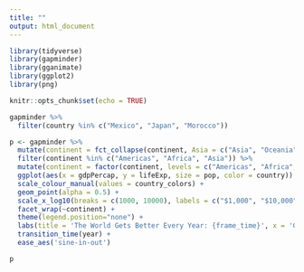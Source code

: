 ```yaml
---
title: ""
output: html_document
---
```


```r
library(tidyverse)
library(gapminder)
library(gganimate)
library(ggplot2)
library(png)

knitr::opts_chunk$set(echo = TRUE)
```

```r
gapminder %>%
  filter(country %in% c("Mexico", "Japan", "Morocco"))
```

```r
p <- gapminder %>%
  mutate(continent = fct_collapse(continent, Asia = c("Asia", "Oceania"))) %>%
  filter(continent %in% c("Americas", "Africa", "Asia")) %>% 
  mutate(continent = factor(continent, levels = c("Americas", "Africa", "Asia"))) %>%
  ggplot(aes(x = gdpPercap, y = lifeExp, size = pop, color = country)) + 
  scale_colour_manual(values = country_colors) +
  geom_point(alpha = 0.5) +
  scale_x_log10(breaks = c(1000, 10000), labels = c("$1,000", "$10,000")) +
  facet_wrap(~continent) +
  theme(legend.position="none") +
  labs(title = 'The World Gets Better Every Year: {frame_time}', x = 'GDP per capita', y = 'life expectancy', caption = 'Source: gapminder package') +
  transition_time(year) +
  ease_aes('sine-in-out')

p

```